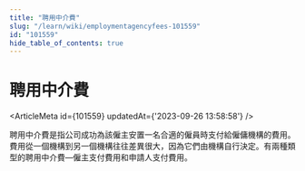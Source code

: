 ```yaml
---
title: "聘用中介費"
slug: "/learn/wiki/employmentagencyfees-101559"
id: "101559"
hide_table_of_contents: true
---
```



# 聘用中介費

<ArticleMeta id={101559} updatedAt={'2023-09-26 13:58:58'} />
<div className='border-solid border-b border-t-0 my-4 border-[var(--ifm-color-gray-300)]' />

聘用中介費是指公司成功為該僱主安置一名合適的僱員時支付給僱傭機構的費用。費用從一個機構到另一個機構往往差異很大，因為它們由機構自行決定。有兩種類型的聘用中介費—僱主支付費用和申請人支付費用。
